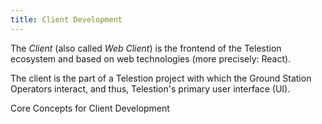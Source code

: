```yaml
---
title: Client Development
---
```



The _Client_ (also called _Web Client_) is the frontend of the Telestion
ecosystem and based on web technologies (more precisely: React).

The client is the part of a Telestion project with which the Ground Station
Operators interact, and thus, Telestion's primary user interface (UI).

<Grid>
	<Reference to="/client/concepts/">
		Core Concepts for Client Development
	</Reference>
</Grid>
